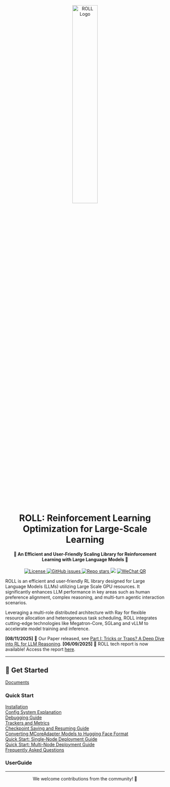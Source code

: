 
<div align="center">

<img src="https://img.alicdn.com/imgextra/i2/O1CN01R6uYoU1VrrET7d1G6_!!6000000002707-0-tps-1292-407.jpg" width="40%" alt="ROLL Logo" />

# ROLL: Reinforcement Learning Optimization for Large-Scale Learning

<h4>🚀 An Efficient and User-Friendly Scaling Library for Reinforcement Learning with Large Language Models 🚀</h4>

<p>
  <a href="https://github.com/alibaba/ROLL/blob/main/LICENSE">
    <img src="https://img.shields.io/badge/license-Apache%202.0-blue.svg" alt="License" />
  </a>
  <a href="https://github.com/alibaba/ROLL/issues">
    <img src="https://img.shields.io/github/issues/alibaba/ROLL" alt="GitHub issues" />
  </a>
  <a href="https://github.com/alibaba/ROLL/stargazers">
    <img src="https://img.shields.io/github/stars/alibaba/ROLL?style=social" alt="Repo stars" />
  </a>
  <a href="https://arxiv.org/abs/2506.06122"><img src="https://img.shields.io/static/v1?label=arXiv&message=Paper&color=red" /></a>
  <a href="https://img.alicdn.com/imgextra/i4/O1CN01MICK0T28fHMzy5P84_!!6000000007959-2-tps-756-850.png" target="_blank">
    <img src="https://img.shields.io/badge/WeChat-green?logo=wechat" alt="WeChat QR" />
  </a>
</p>

</div>

ROLL is an efficient and user-friendly RL library designed for Large Language Models (LLMs) utilizing Large Scale GPU resources. It significantly enhances LLM performance in key areas such as human preference alignment, complex reasoning, and multi-turn agentic interaction scenarios.

Leveraging a multi-role distributed architecture with Ray for flexible resource allocation and heterogeneous task scheduling, ROLL integrates cutting-edge technologies like Megatron-Core, SGLang and vLLM to accelerate model training and inference.

**[08/11/2025]** 🎉 Our Paper released, see [Part I: Tricks or Traps? A Deep Dive into RL for LLM Reasoning](https://arxiv.org/abs/2508.08221). 
**[06/09/2025]** 🎉 ROLL tech report is now available! Access the report [here](https://arxiv.org/abs/2506.06122).   

---



## 🚀 Get Started

[Documents](https://alibaba.github.io/ROLL/)

### Quick Start
[Installation](https://alibaba.github.io/ROLL/docs/English/QuickStart/installation)  
[Config System Explanation](https://alibaba.github.io/ROLL/docs/English/QuickStart/config_system)  
[Debugging Guide](https://alibaba.github.io/ROLL/docs/English/QuickStart/debugging_guide_en)  
[Trackers and Metrics](https://alibaba.github.io/ROLL/docs/English/UserGuide/trackers_and_metrics)  
[Checkpoint Saving and Resuming Guide](https://alibaba.github.io/ROLL/docs/English/UserGuide/checkpoint_and_resume)  
[Converting MCoreAdapter Models to Hugging Face Format](https://alibaba.github.io/ROLL/docs/English/UserGuide/megatron_convert_2_hf)  
[Quick Start: Single-Node Deployment Guide](https://alibaba.github.io/ROLL/docs/English/QuickStart/single_node_quick_start)  
[Quick Start: Multi-Node Deployment Guide](https://alibaba.github.io/ROLL/docs/English/QuickStart/multi_node_quick_start)  
[Frequently Asked Questions](https://alibaba.github.io/ROLL/docs/English/QuickStart/qa_issues)

### UserGuide

<DocsFolerLink folder_label="UserGuide" />

---
<div align="center">
We welcome contributions from the community! 🤝
</div>
